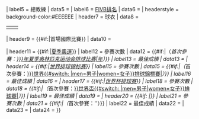 {{infobox
| bodyclass  = vcard
| title      = {{{name|<includeonly>{{PAGENAME}}</includeonly>}}}
| image      = [[File:{{{image|Flag of None.svg|}}}|180px|frameless|Flag]]
| label1     = 暱稱
| data1      = {{{nickname|}}}
| label2     = 協會
| data2      = {{{federation|}}}
| label3     = 總會
| data3      = {{#switch:{{{confederation}}}
|AVC=[[亚洲排球联合会]]
|CAVB=[[非洲排球联合会]]
|CEV=[[欧洲排球联合会]]
|CSV=[[南美洲排球联合会|南美排联]]
|NORCECA=[[中北美洲及加勒比地区排球联合会|北美排联]]
}}
| label5     = 總教練
| data5      = {{{coach|}}}
| label6     = [[国际排球联合会世界排名|FIVB排名]]
| data6      =
| headerstyle = background-color:#EEEEEE
| header7   = 球衣
| data8     = <table style="width: 100%; text-align: center">
<tr>
<td class="borderless">{{Volleyball kit|
   title        =主場|
   leftarm      ={{{leftarm1|ffffff}}}|
   body         ={{{body1|ffffff}}}|
   rightarm     ={{{rightarm1|ffffff}}}|
   pattern_b    ={{{pattern_b1|_unknown}}}|
   shorts       ={{{shorts1|ffffff}}}|
   pattern_s    ={{{pattern_s1|}}}
}}
<td class="borderless">{{Volleyball kit|
   title        =客場|
   leftarm      ={{{leftarm2|ffffff}}}|
   body         ={{{body2|ffffff}}}|
   rightarm     ={{{rightarm2|ffffff}}}|
   pattern_b    ={{{pattern_b2|_unknown}}}|
   shorts       ={{{shorts2|ffffff}}}|
   pattern_s    ={{{pattern_s2|}}}
}}

</td></tr></table>

| header9   = {{#if:{{{First game|}}}|首場國際比賽}}
| data10     = {{{First game|}}}

| header11    = {{#if:{{{Olympic apps|}}}|[[夏季奥林匹克运动会排球比赛|夏季奧運]]}}
| label12     = 參賽次數
| data12      = {{{Olympic apps|}}}{{#if:{{{Olympic first|}}}|（''首次參賽：[[{{{Olympic first|}}}年夏季奥林匹克运动会排球比赛|{{{Olympic first}}}年]]）}}
| label13     = 最佳成績
| data13      = {{{Olympic best|}}}
| header14   =  {{#if:{{{World Champs apps|}}}|[[世界排球锦标赛]]}}
| label15    = 參賽次數
| data15     =  {{{World Champs apps|}}}{{#if:{{{World Champs first|}}}|（''首次參賽：[[{{{World Champs first|}}}世界{{#switch: {{{gender|men}}}|men=男子|women=女子}}排球錦標賽|{{{World Champs first}}}]]''）}}
| label16    = 最佳成績
| data16     = {{{World Champs best|}}}
| header17   = {{#if:{{{World Cup apps|}}}|[[世界杯排球赛]]}}
| label18    = 參賽次數
| data18     = {{{World Cup apps|}}}{{#if:{{{World Cup first|}}}|（''首次參賽：[[{{{World Cup first|}}世界盃{{#switch: {{{gender|men}}}|men=男子|women=女子}}排球賽|{{{World Cup first}}}]]''）}}
| label19    = 最佳成績
| data19     = {{{World Cup best|}}}
| header20   = {{#if: {{{Regional cup apps|}}}|{{{Regional name}}}}}
| label21    = 參賽次數
| data21     = {{{Regional cup apps|}}}{{#if:{{{Regional cup first|}}}|（''首次參賽：{{{Regional cup first}}}''）}}
| label22    = 最佳成績
| data22     = {{{Regional cup best|}}}
| data23     = {{{website|}}}
| data24     = {{Infobox medal templates
| title      = {{{medaltemplates-title|榮譽}}}
| medals     = {{{medaltemplates|}}}
| expand     = {{{medaltemplates-expand|}}}
}}
}}<noinclude>{{documentation}}</noinclude>
